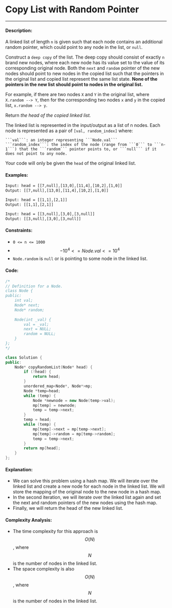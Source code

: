 # Copy List with Random Pointer

-----

#### Description: 

A linked list of length ```n``` is given such that each node contains an additional random pointer, which could point to any node in the list, or ```null```.

Construct a ```deep copy``` of the list. The deep copy should consist of exactly ```n``` brand new nodes, where each new node has its value set to the value of its corresponding original node. Both the ```next``` and ```random``` pointer of the new nodes should point to new nodes in the copied list such that the pointers in the original list and copied list represent the same list state. **None of the pointers in the new list should point to nodes in the original list.**

For example, if there are two nodes ```X``` and ```Y``` in the original list, where ```X.random --> Y```, then for the corresponding two nodes ```x``` and ```y``` in the copied list, ```x.random --> y```.

Return _the head of the copied linked list._

The linked list is represented in the input/output as a list of n nodes. Each node is represented as a pair of ```[val, random_index]``` where:

    ```val```: an integer representing ```Node.val```
    ```random_index```: the index of the node (range from ```0``` to ```n-1```) that the ```random``` pointer points to, or ```null``` if it does not point to any node.

Your code will only be given the ```head``` of the original linked list.


#### Examples:

```txt
Input: head = [[7,null],[13,0],[11,4],[10,2],[1,0]]
Output: [[7,null],[13,0],[11,4],[10,2],[1,0]]
```

```txt
Input: head = [[1,1],[2,1]]
Output: [[1,1],[2,1]]
```

```txt
Input: head = [[3,null],[3,0],[3,null]]
Output: [[3,null],[3,0],[3,null]]
```

#### Constraints: 

- ```0 <= n <= 1000```
- $$-10^4 <= Node.val <= 10^4$$
- ```Node.random``` is ```null``` or is pointing to some node in the linked list.

#### Code: 

```cpp
/*
// Definition for a Node.
class Node {
public:
    int val;
    Node* next;
    Node* random;
    
    Node(int _val) {
        val = _val;
        next = NULL;
        random = NULL;
    }
};
*/

class Solution {
public:
    Node* copyRandomList(Node* head) {
        if (!head) {
            return head;
        }
        unordered_map<Node*, Node*>mp;
        Node *temp=head;
        while (temp) {
            Node *newnode = new Node(temp->val);
            mp[temp] = newnode;
            temp = temp->next;
        }
        temp = head;
        while (temp) {
            mp[temp]->next = mp[temp->next];
            mp[temp]->random = mp[temp->random];
            temp = temp->next;
        }
        return mp[head];
    }
};
```

#### Explanation:

- We can solve this problem using a hash map. We will iterate over the linked list and create a new node for each node in the linked list. We will store the mapping of the original node to the new node in a hash map.
- In the second iteration, we will iterate over the linked list again and set the next and random pointers of the new nodes using the hash map.
- Finally, we will return the head of the new linked list.

#### Complexity Analysis:

- The time complexity for this approach is $$O(N)$$, where $$N$$ is the number of nodes in the linked list.
- The space complexity is also $$O(N)$$, where $$N$$ is the number of nodes in the linked list.